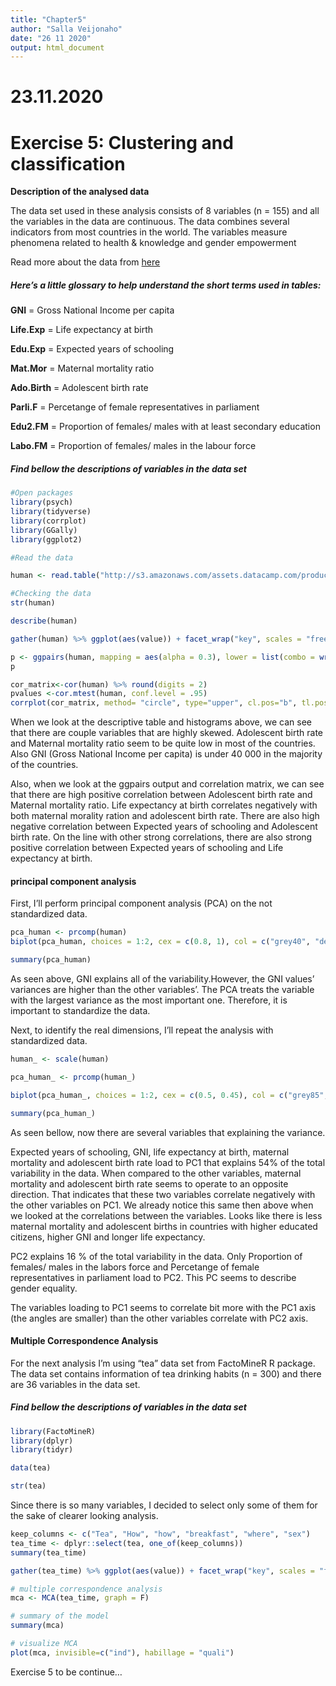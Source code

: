 ```yaml
---
title: "Chapter5"
author: "Salla Veijonaho"
date: "26 11 2020"
output: html_document
---
```


# 23.11.2020

# **Exercise 5: Clustering and classification**


**Description of the analysed data**

The data set used in these analysis consists of 8 variables (n = 155) and all the variables in the data are continuous. The data combines several indicators from most countries in the world. The variables measure phenomena related to health & knowledge and gender empowerment

Read more about the data from [here](http://hdr.undp.org/en/content/human-development-index-hdi)

##### **Here's a little glossary to help understand the short terms used in tables:**

**GNI** = Gross National Income per capita

**Life.Exp** = Life expectancy at birth

**Edu.Exp** = Expected years of schooling

**Mat.Mor** = Maternal mortality ratio

**Ado.Birth** = Adolescent birth rate

**Parli.F** = Percetange of female representatives in parliament

**Edu2.FM** = Proportion of females/ males with at least secondary education

**Labo.FM** = Proportion of females/ males in the labour force


##### **Find bellow the descriptions of variables in the data set**

```r

#Open packages
library(psych)
library(tidyverse)
library(corrplot)
library(GGally)
library(ggplot2)

#Read the data

human <- read.table("http://s3.amazonaws.com/assets.datacamp.com/production/course_2218/datasets/human2.txt", sep=",", header=TRUE)

#Checking the data
str(human)

```


```r
describe(human)

gather(human) %>% ggplot(aes(value)) + facet_wrap("key", scales = "free") + geom_histogram()

p <- ggpairs(human, mapping = aes(alpha = 0.3), lower = list(combo = wrap("facethist", bins = 20)))
p

cor_matrix<-cor(human) %>% round(digits = 2)
pvalues <-cor.mtest(human, conf.level = .95)
corrplot(cor_matrix, method= "circle", type="upper", cl.pos="b", tl.pos="d", tl.cex = 0.6, number.cex=0.5,p.mat=pvalues$p, sig.level=0.05)

```

When we look at the descriptive table and histograms above, we can see that there are couple variables that are highly skewed. Adolescent birth rate and Maternal mortality ratio seem to be quite low in most of the countries. Also GNI (Gross National Income per capita) is under 40 000 in the majority of the countries.

Also, when we look at the ggpairs output and correlation matrix, we can see that there are high positive correlation between Adolescent birth rate and Maternal mortality ratio. Life expectancy at birth correlates negatively with both maternal morality ration and adolescent birth rate. There are also high negative correlation between Expected years of schooling and Adolescent birth rate. On the line with other strong correlations, there are also strong positive correlation between Expected years of schooling and Life expectancy at birth.
  

#### **principal component analysis**


First, I'll perform principal component analysis (PCA) on the not standardized data. 


```r
pca_human <- prcomp(human)
biplot(pca_human, choices = 1:2, cex = c(0.8, 1), col = c("grey40", "deeppink2"))

summary(pca_human)

```

As seen above, GNI explains all of the variability.However, the GNI values' variances are higher than the other variables'. The PCA treats the variable with the largest variance as the most important one. Therefore, it is important to standardize the data. 

Next, to identify the real dimensions, I'll repeat the analysis with standardized data. 

```r
human_ <- scale(human)

pca_human_ <- prcomp(human_)

biplot(pca_human_, choices = 1:2, cex = c(0.5, 0.45), col = c("grey85", "deeppink2"))

summary(pca_human_)

```

As seen bellow, now there are several variables that explaining the variance. 


Expected years of schooling, GNI, life expectancy at birth, maternal mortality and  adolescent birth rate load to PC1 that explains 54% of the total variability in the data. When compared to the other variables, maternal mortality and adolescent birth rate seems to operate to an opposite direction. That indicates that these two variables correlate negatively with the other variables on PC1. We already notice this same then above when we looked at the correlations between the variables. Looks like there is less maternal mortality and adolescent births in countries with higher educated citizens, higher GNI and longer life expectancy.


PC2 explains 16 % of the total variability in the data. Only Proportion of females/ males in the labors force and Percetange of female representatives in parliament load to PC2. This PC seems to describe gender equality.  


The variables loading to PC1 seems to correlate bit more with the PC1 axis (the angles are smaller) than the other variables correlate with PC2 axis. 

#### **Multiple Correspondence Analysis**

For the next analysis I'm using "tea" data set from FactoMineR R package. The data set  contains information of tea drinking habits (n = 300) and there are 36 variables in the data set.


##### **Find bellow the descriptions of variables in the data set**
```r
library(FactoMineR)
library(dplyr)
library(tidyr)

data(tea)

str(tea)
```

Since there is so many variables, I decided to select only some of them for the sake of clearer looking analysis.


```r

keep_columns <- c("Tea", "How", "how", "breakfast", "where", "sex")
tea_time <- dplyr::select(tea, one_of(keep_columns))
summary(tea_time)

gather(tea_time) %>% ggplot(aes(value)) + facet_wrap("key", scales = "free") + geom_bar() + theme(axis.text.x = element_text(angle = 45, hjust = 1, size = 8))

# multiple correspondence analysis
mca <- MCA(tea_time, graph = F)

# summary of the model
summary(mca)

# visualize MCA
plot(mca, invisible=c("ind"), habillage = "quali")


```



Exercise 5 to be continue... 
